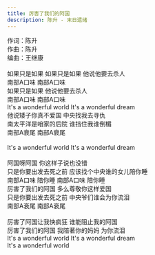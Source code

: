 ```yaml
---
title: 厉害了我们的阿国
description: 陈升 - 末日遗绪
---
```


作词：陈升<br />作曲：陈升<br />编曲：王继康<br /><br />如果只是如果 如果只是如果 他说他要去杀人<br />南部A口味 南部A口味<br />如果只是如果 他说他要去杀人<br />南部A口味 南部A口味<br />It's a wonderful world  It's a wonderful dream<br />他说矮子你真不爱国 中央找我去寻仇<br />南太平洋是咱家的后院 谁挡住我谁倒楣<br />南部A衰尾 南部A衰尾<br /><br />It's a wonderful world  It's a wonderful dream<br /><br />阿国呀阿国 你这样子说也没错<br />只是你要出发去死之前 应该找个中央谁的女儿陪你睡<br />南部A口味 陪你睡 南部A口味 陪你睡<br />厉害了我们的阿国 多么尊敬你这样爱国<br />只是你要出发去死之前 中央爷们谁会为你流泪<br />南部A衰尾 南部A衰尾<br /><br />厉害了阿国让我快疯狂 谁能阻止我的阿国<br />厉害了我们的阿国 我陪著你的妈妈 为你流泪<br />It's a wonderful world  It's a wonderful dream<br />It's a wonderful world
